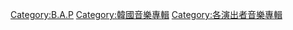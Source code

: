 [[Category:B.A.P|Category:B.A.P]]
[[Category:韓國音樂專輯|Category:韓國音樂專輯]]
[[Category:各演出者音樂專輯|Category:各演出者音樂專輯]]